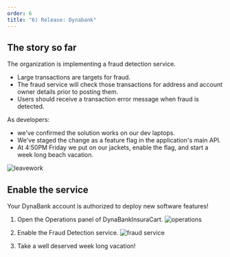 ---
order: 6
title: "6) Release: Dynabank"
---

## The story so far

The organization is implementing a fraud detection service.

- Large transactions are targets for fraud.
- The fraud service will check those transactions for address and account owner details prior to posting them.
- Users should receive a transaction error message when fraud is detected.

As developers:

- we've confirmed the solution works on our dev laptops.
- We've staged the change as a feature flag in the application's main API.
- At 4:50PM Friday we put on our jackets, enable the flag, and start a week long beach vacation.

![leavework](/img/leavework.jpg)

## Enable the service

Your DynaBank account is authorized to deploy new software features!

1. Open the Operations panel of DynaBankInsuraCart.
   ![operations](/img/operationsmenu.png)

2. Enable the Fraud Detection service.
   ![fraud service](/img/enablefraud.png)

3. Take a well deserved week long vacation!

